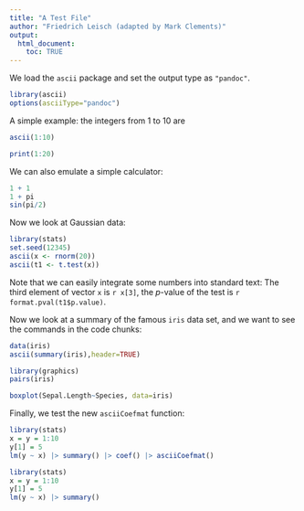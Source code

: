 ```yaml
---
title: "A Test File"
author: "Friedrich Leisch (adapted by Mark Clements)"
output:
  html_document:
    toc: TRUE
---
```


We load the `ascii` package and set the output type as `"pandoc"`.
```r
library(ascii)
options(asciiType="pandoc")
```

A simple example: the integers from 1 to 10 are
```r
ascii(1:10)
```
```r
print(1:20)
``` 
<!-- the above is just to ensure that 2 code chunks can follow each other -->

We can also emulate a simple calculator:

```r
1 + 1
1 + pi
sin(pi/2)
```

Now we look at Gaussian data:

```r
library(stats)
set.seed(12345)
ascii(x <- rnorm(20))
ascii(t1 <- t.test(x))
```
Note that we can easily integrate some numbers into standard text: The
third element of vector `x` is `r x[3]`, the
_p_-value of the test is `r format.pval(t1$p.value)`.

Now we look at a summary of the famous `iris` data set, and we
want to see the commands in the code chunks:

```r
data(iris)
ascii(summary(iris),header=TRUE)
```

```r
library(graphics)
pairs(iris)
```


```r
boxplot(Sepal.Length~Species, data=iris)
```

Finally, we test the new `asciiCoefmat` function:

```r
library(stats)
x = y = 1:10
y[1] = 5
lm(y ~ x) |> summary() |> coef() |> asciiCoefmat()
```

```r
library(stats)
x = y = 1:10
y[1] = 5
lm(y ~ x) |> summary()
```
